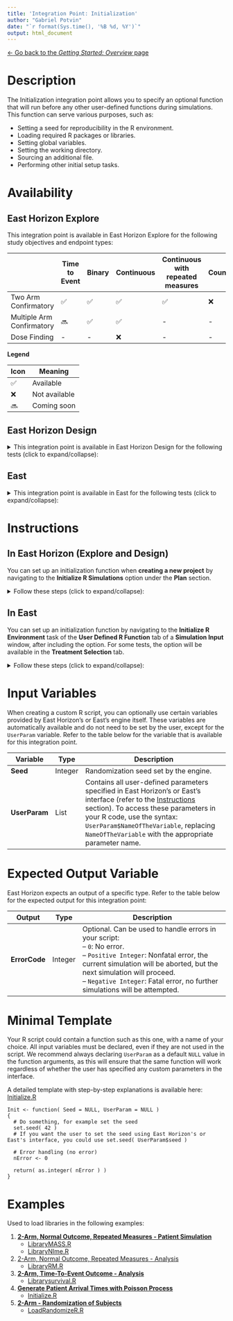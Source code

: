```yaml
---
title: 'Integration Point: Initialization'
author: "Gabriel Potvin"
date: "`r format(Sys.time(), '%B %d, %Y')`"
output: html_document
---
```


[$\leftarrow$ Go back to the *Getting Started: Overview* page](Overview.html)

# Description

The Initialization integration point allows you to specify an optional function that will run before any other user-defined functions during simulations. This function can serve various purposes, such as:

- Setting a seed for reproducibility in the R environment.
- Loading required R packages or libraries.
- Setting global variables.
- Setting the working directory.
- Sourcing an additional file.
- Performing other initial setup tasks.

# Availability

## East Horizon Explore

This integration point is available in East Horizon Explore for the following study objectives and endpoint types:

||Time to Event|Binary|Continuous|Continuous with repeated measures|Count|Composite|Dual TTE-TTE|Dual TTE-Binary|
|----------------|--|--|--|--|--|--|--|--|
|Two Arm Confirmatory|✅|✅|✅|✅|❌|❌|✅|✅|
|Multiple Arm Confirmatory|🔜|✅|✅|-|-|-|-|-|
|Dose Finding|-|-|❌|-|-|-|-|-|

**Legend**

|Icon|Meaning|
|--|----------|
|✅|Available|
|❌|Not available|
|🔜|Coming soon|

## East Horizon Design

<details>
<summary>This integration point is available in East Horizon Design for the following tests (click to expand/collapse):</summary>

|Test|Study Objective|Endpoint|Availability|
|-------|-----|-----|--|
|Single Mean (One Arm Design)|One Arm Exploratory/Confirmatory|Continuous|❌|
|Mean of Paired Differences (Paired Design)|One Arm Exploratory/Confirmatory|Continuous|❌|
|Mean of paired Ratios (Paired Design)|One Arm Exploratory/Confirmatory|Continuous|❌|
|Single Proportion (One Arm Design)|One Arm Exploratory/Confirmatory|Binary|❌|
|Simon's Two Stage (One Arm Design)|One Arm Exploratory/Confirmatory|Binary|❌|
|Logrank Weibull Distribution (One Arm Design)|One Arm Exploratory/Confirmatory|Time to Event|❌|
|Parametric Weibull Distribution (One Arm Design)|One Arm Exploratory/Confirmatory|Time to Event|❌|
|Logrank Exponential Distribution (One Arm Design)|One Arm Exploratory/Confirmatory|Time to Event|❌|
|Single Poisson Rate (One Arm Design)|One Arm Exploratory/Confirmatory|Count|❌|
|Difference of Means (Parallel Design)|Two Arm Confirmatory|Continuous|✅|
|Ratio of Means (Parallel Design)|Two Arm Confirmatory|Continuous|❌|
|Difference of Means (Crossover Design)|Two Arm Confirmatory|Continuous|❌|
|Ratio of Means (Crossover Design)|Two Arm Confirmatory|Continuous|❌|
|Difference of Proportions (Parallel Design)|Two Arm Confirmatory|Binary|✅|
|Ratio of Proportions (Parallel Design)|Two Arm Confirmatory|Binary|✅|
|Odds Ratio of Proportions (Parallel Design)|Two Arm Confirmatory|Binary|✅|
|Fisher's Exact (Parallel Design)|Two Arm Confirmatory|Binary|❌|
|Logrank Test Given Accrual Duration and Accrual Rates (Parallel Design)|Two Arm Confirmatory|Time to Event|✅|
|Logrank Test Given Accrual Duration and Study Duration (Parallel Design)|Two Arm Confirmatory|Time to Event|✅|
|Logrank Test Given Accrual Duration and Accrual Rates (Population Enrichment)|Two Arm Confirmatory|Time to Event|❌|
|Ratio of Poisson Rates (Parallel Design)|Two Arm Confirmatory|Count|❌|
|Ratio of Negative Binomial Rates (Parallel Design)|Two Arm Confirmatory|Count|❌|
|Win Ratio (Parallel Design)|Two Arm Confirmatory|Composite|❌|
|MAMS Difference of Means (Pairwise Comparisons to Control)|Multiple Arm Confirmatory|Continuous|✅|
|MAMS Difference of Means: Combining P-Values (Pairwise Comparisons to Control)|Multiple Arm Confirmatory|Continuous|✅|
|MAMS Difference of Proportions (Pairwise Comparisons to Control)|Multiple Arm Confirmatory|Binary|✅|
|MAMS Difference of Proportions: Combining P-Values (Pairwise Comparisons to Control)|Multiple Arm Confirmatory|Binary|✅|
|MAMS Logrank (Pairwise Comparisons to Control)|Multiple Arm Confirmatory|Time to Event|🔜|
|MAMS Logrank: Combining P-Values (Pairwise Comparisons to Control)|Multiple Arm Confirmatory|Time to Event|🔜|
</details>


## East

<details>
<summary>This integration point is available in East for the following tests (click to expand/collapse):</summary>

|Test|Number of Samples|Endpoint|Availability|
|-------|-----|-----|--|
|Difference of Means (Parallel Design)|Two Samples|Continuous|✅|
|Difference of Proportions (Parallel Design)|Two Samples|Discrete|✅|
|Ratio of Proportions (Parallel Design)|Two Samples|Discrete|✅|
|Odds Ratio of Proportions (Parallel Design)|Two Samples|Discrete|✅|
|Logrank Test Given Accrual Duration and Accrual Rates (Parallel Design)|Two Samples|Survival|✅|
|Logrank Test Given Accrual Duration and Study Duration (Parallel Design)|Two Samples|Survival|✅|
|Chi-Square for Specified Proportions in C Categories (Single Arm Design)|Many Samples|Discrete|✅|
|Two Group Chi-Square for Proportions in C Categories (Parallel Design)|Many Samples|Discrete|✅|
|Multiple Looks - Combining P-Values (Pairwise Comparisons to Control - Difference of Means)|Many Samples|Continuous|✅|
|Multiple Looks - Combining P-Values (Multiple Pairwise Comparisons to Control - Difference of Proportions)|Many Samples|Discrete|✅|
|Multiple Looks - Combining P-Values (Pairwise Comparisons to Control - Logrank Test)|Many Samples|Survival|✅|
</details>

# Instructions

## In East Horizon (Explore and Design)

You can set up an initialization function when **creating a new project** by navigating to the **Initialize R Simulations** option under the **Plan** section.

<details>
<summary>Follow these steps (click to expand/collapse):</summary>

1. Choose **Initialize R Simulations** in the **Plan** section when setting up a **new Project**.
1. Turn on the switch to enable the feature.
1. Browse and select the appropriate R file (`filename.r`) from your computer, or use the built-in **R Code Assistant** to create one. This file should contain function(s) written to perform various tasks to be used throughout your Project.
1. Specify the function name you want to initialize. If the expected function is not displaying, then check your R code for errors.
1. Set any required user parameters (variables) as needed for your function using **+ Add Variables**.
1. Continue creating your project.

For a visual guide of where to find the option, refer to the screenshot below:

![](GettingStarted_files/initialization.png)
</details>

## In East

You can set up an initialization function by navigating to the **Initialize R Environment** task of the **User Defined R Function** tab of a **Simulation Input** window, after including the option. For some tests, the option will be available in the **Treatment Selection** tab.

<details>
<summary>Follow these steps (click to expand/collapse):</summary>

1. Choose the appropriate test in the **Design** tab.
1. If you see the **Design Input** window, compute the scenario using the **Compute** button, save the design using the **Save in Workbook** button, then navigate to the **Simulation Input** window by clicking on the **Simulate Design** button under **Library**.
1. Click on the **Include Options** button on the top right corner of the **Simulation Input** window and select both **Accrual / Dropouts** and **User Defined R Function**.
1. In the tab **User Defined R Function**, a list of tasks will appear. Place your cursor in the **File Name** field for the task **Initialize R Environment**.
1. Click on the button **Browse...** to select the appropriate R file (`filename.r`) from your computer. This file should contain function(s) written to perform various tasks to be used throughout your Project.
1. Specify the function name you want to initialize. To copy the function's name from the R script, click on the button **View**.
1. Set any required user parameters (variables) as needed for your function using the button **Add/Edit Variables**.
1. Continue setting up your project.

For a visual guide of where to find the option, refer to the screenshot below:

![](GettingStarted_files/initializationEast.png)

For the **Multiple Looks - Combining P-Values (MAMS)** tests, the option will be available when checking the box **Use R for Treatment Selection** in the **Treatment Selection** tab of the **Simulation Input** window. Refer to the screenshot below:

![](GettingStarted_files/initializationEast2.png)

</details>

# Input Variables

When creating a custom R script, you can optionally use certain variables provided by East Horizon's or East's engine itself. These variables are automatically available and do not need to be set by the user, except for the `UserParam` variable. Refer to the table below for the variable that is available for this integration point.

| **Variable**   | **Type** | **Description**                                                                 |
|----------------|----------|---------------------------------------------------------------------------------|
|**Seed**|Integer|Randomization seed set by the engine.|
| **UserParam**  | List     | Contains all user-defined parameters specified in East Horizon's or East's interface (refer to the [Instructions](#instructions) section). To access these parameters in your R code, use the syntax: `UserParam$NameOfTheVariable`, replacing `NameOfTheVariable` with the appropriate parameter name. |

# Expected Output Variable

East Horizon expects an output of a specific type. Refer to the table below for the expected output for this integration point:

| **Output**     | **Type**  | **Description**                                                                                  |
|-----------------|----------|--------------------------------------------------------------------------------------------------|
| **ErrorCode**   | Integer  | Optional. Can be used to handle errors in your script:<br>– `0`: No error.<br> – `Positive Integer`: Nonfatal error, the current simulation will be aborted, but the next simulation will proceed.<br>– `Negative Integer`: Fatal error, no further simulations will be attempted.                  |

# Minimal Template

Your R script could contain a function such as this one, with a name of your choice. All input variables must be declared, even if they are not used in the script. We recommend always declaring `UserParam` as a default `NULL` value in the function arguments, as this will ensure that the same function will work regardless of whether the user has specified any custom parameters in the interface.

A detailed template with step-by-step explanations is available here: [Initialize.R](https://github.com/Cytel-Inc/CyneRgy/blob/main/inst/Templates/Initialize.R) 

```
Init <- function( Seed = NULL, UserParam = NULL )
{
  # Do something, for example set the seed
  set.seed( 42 )
  # If you want the user to set the seed using East Horizon's or East's interface, you could use set.seed( UserParam$seed ) 
  
  # Error handling (no error)
  nError <- 0

  return( as.integer( nError ) )
}
```

# Examples

Used to load libraries in the following examples:
    
1.  [**2-Arm, Normal Outcome, Repeated Measures - Patient Simulation**](2ArmNormalRepeatedMeasuresResponseGeneration.html)
    - [LibraryMASS.R](https://github.com/Cytel-Inc/CyneRgy/blob/main/inst/Examples/2ArmNormalRepeatedMeasuresResponseGeneration/R/LibraryMASS.R)
    - [LibraryNIme.R](https://github.com/Cytel-Inc/CyneRgy/blob/main/inst/Examples/2ArmNormalRepeatedMeasuresResponseGeneration/R/LibraryNIme.R)
1. [2-Arm, Normal Outcome, Repeated Measures - Analysis](2ArmNormalRepeatedMeasuresAnalysis.html)
    - [LibraryRM.R](https://github.com/Cytel-Inc/CyneRgy/blob/main/inst/Examples/2ArmNormalRepeatedMeasuresAnalysis/R/LibraryRM.R)
1. [**2-Arm, Time-To-Event Outcome - Analysis**](2ArmTimeToEventOutcomeAnalysis.html)
    - [Librarysurvival.R](https://github.com/Cytel-Inc/CyneRgy/blob/main/inst/Examples/2ArmTimeToEventOutcomeAnalysis/R/Librarysurvival.R)
1. [**Generate Patient Arrival Times with Poisson Process**](GeneratePoissonArrival.html)
    - [Initialize.R](https://github.com/Cytel-Inc/CyneRgy/blob/main/inst/Examples/GeneratePoissonArrival/R/Initialize.R)
1. [**2-Arm - Randomization of Subjects**](RandomizeSubjects.html)
    - [LoadRandomizeR.R](https://github.com/Cytel-Inc/CyneRgy/blob/main/inst/Examples/RandomizeSubjects/R/LoadRandomizeR.R)
